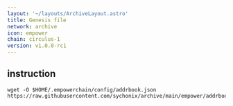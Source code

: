 ```yaml
---
layout: '~/layouts/ArchiveLayout.astro'
title: Genesis file
network: archive
icon: empower
chain: circulus-1
version: v1.0.0-rc1
---
```

## instruction

```
wget -O $HOME/.empowerchain/config/addrbook.json https://raw.githubusercontent.com/sychonix/archive/main/empower/addrbook.json
```
